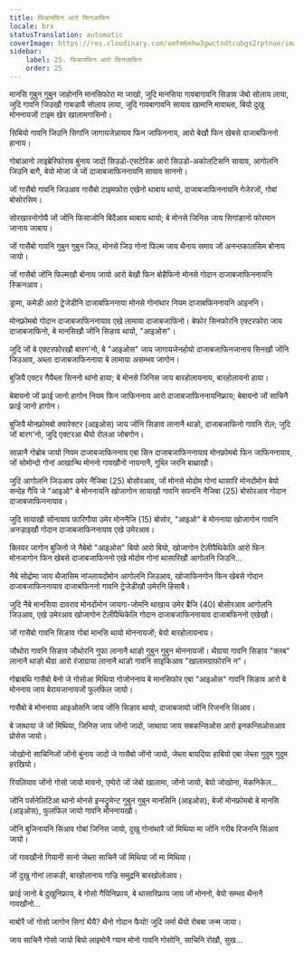 ```yaml
---
title: फिन्नायफिन आरो फिनजाफिन
locale: brx
statusTranslation: automatic
coverImage: https://res.cloudinary.com/xmfm6mhw3gwctndtcubgx2rptnae/image/upload/v1740468922/small_cover_tratado_de_psicologia_revolucionaria_a4c0dca4e0.webp
sidebar:
    label: 25. फिन्नायफिन आरो फिनजाफिन
    order: 25
---
```

मानसि गुबुन गुबुन जाहोननि मानसिफोरा मा जाखो, जुदि मानसिया गावबागावनि सिङाव जेबो सोलाय लाया, जुदि गावनि जिउखौ गाबज्रायै सोलाय लाया, जुदि गावबागावनि सायाव खामानि मावाब्ला, बियो दुखु मोननायजों टाइम खेर खालामगासिनो।

सिबियो गावनि जिउनि सिगांनि जागायजेन्नायाव फिन जाफिननाय, आरो बेखौ फिन खेबसे दाजाबफिननो हानाय।

गोबांआनो लाइब्रेरिफोराव बुंनाय जादों सिउडो-एसटेरिक आरो सिउडो-अकोलटिसनि सायाव, आगोलनि जिउनि बागै, बेयो मोजां जे जों दाजाबजाफिननायनि सायाव साननो।

जों गासैबो गावनि जिउआव गासैबो टाइमफोरा एखेनो थाबाय थायो, दाजाबजाफिननायनि गेजेरजों, गोबां बोसोरसिम।

सोरखारनोगोयै जों जोंनि फिसाजोनि बिदैआव थाबाय थायो; बे मोनसे जिनिस जाय सिगांङानो फोरमान जानाय जाबाय।

जों गासैबो गावनि गुबुन गुबुन जिउ, मोनसे जिउ गोनां फिल्म जाय थैनाय समाव जों अनन्तकालसिम बोनाय जायो।

जों गासैबो जोंनि फिल्मखौ बोनाय जायो आरो बेखौ फिन बोहैफिनो मोनसे गोदान दाजाबजाफिननायनि स्क्रिनआव।

ड्रामा, कमेडी आरो ट्रेजेडीनि दाजाबफिननाया मोनसे गोनांथार नियम दाजाबफिननायनि आइननि।

मोनफ्रोमबो गोदान दाजाबजाफिननायाव एखे लामाया दाजाबजाफिनो। बेफोर सिनफोरनि एक्टरफोरा जाय दाजाबजाफिनो, बे मानसिखौ जोंनि सिङाव थायो, "आइओस"।

जुदि जों बे एक्टरफोरखौ बारग'नो, बे "आइओस" जाय जागायजेनहोयो दाजाबजाफिनजानाय सिनखौ जोंनि जिउआव, अब्ला दाजाबजाफिननाया बे लामाया असम्भव जागोन।

बुजियै एक्टर गैयैब्ला सिननो थांनो हाया; बे मोनसे जिनिस जाय बारहोलायनाय, बारहोलायनो हाया।

बेबायनो जों फ्राई जानो हागोन नियम फिन जाफिननाय आरो दाजाबजाफिननायनिफ्राय; बेबायनो जों साचिनै फ्राई जानो हागोन।

बुजियै मोनफ्रोमबो क्यारेक्टर (आइओस) जाय जोंनि सिङाव लानानै थाङो, दाजाबजाफिनो गावनि रोल; जुदि जों बारग'नो, जुदि एक्टरआ थैयो रोलआ जोबगोन।

सान्नानै गोब्रोब जायो नियम दाजाबजाफिननाय एबा सिन दाजाबजाफिननायाव मोनफ्रोमबो फिन जाफिननायाव, जों सोमोन्दो गोनां आखान्थि मोननो गावखौनो नायनानै, गुब्लि जरनि बाथ्राखौ।

जुदि आगोलनि जिउआव उमेर नैजिबा (25) बोसोरआव, जों मोनसे मोदोम गोनां थासारि मोनदोंमोन बेयो सन्देह गैयि जे "आइओ" बे मोननायनि खोजागोन सायाखौ गावनि सपननि नैजिबा (25) बोसोरआव गोदान दाजाबजाफिननायाव।

जुदि सायाखौ सोंनायाव फारिगौया उमेर मोननैजि (15) बोसोर, "आइओ" बे मोननाया खोजागोन गावनि अनज्राइखौ गोदान दाजाबजाफिननायाव एखे उमेरआव।

क्लियर जागोन बुजिनो जे नैबेबो "आइओस" बियो आरो बियो, खोजागोन टेलीपैथिकेलि आरो फिन मोनजागोन फिन खेबसे दाजाबजाफिननो एखे मोदोम गोनां थासारिखौ आगोलनि जिउनि...

नैबे सोद्रोमा जाय थैजासिम नांज्लायदोंमोन आगोलनि जिउआव, खोजाफिनगोन फिन खेबसे गोदान दाजाबजाफिननायाव दाजाबफिननो गावनि ट्रेजेडीखौ उमेरनि हिसाबै।

जुदि नैबे मानसिया दावराव मोनदोंमोन जायगा-जोमनि थाखाय उमेर ब्रैजि (40) बोसोरआव आगोलनि जिउआव, एखे उमेरआव खोजागोन टेलीपैथिकेलि गोदान दाजाबजाफिननायाव दाजाबफिननो एखेखौ।

जों गासैबो गावनि सिङाव गोबां मानसि थायो मोननायजों; बेयो बारहोलायनाय।

जौथोरा गावनि सिङाव जौथोरनि गुफा लानानै थाङो गुबुन गुबुन मोननायजों। थैग्राया गावनि सिङाव "क्लब" लानानै थाङो थैग्रा आरो रंजाग्राया लानानै थाङो गावनि साइकिआव "खालामग्राफोरनि न"।

गोब्राबथि गासैबो बेनो जे गोसोआ मिथिया गोजोननाय बे मानसिफोर एबा "आइओस" गावनि सिङाव आरो बे मोननाय जाय बेरायजानायजों फुलफिल जायो।

गासैबो बे मोननाया आइओसनि जाय जोंनि सिङाव थायो, दाजाबजायो जोंनि रिजननि सिंआव।

बे जाथाया जे जों मिथिया, जिनिस जाय जोंनो जादों, जाथाया जाय सबकन्सिओस आरो इनकन्सिओसआव प्रोसेस जायो।

जोखोनो साचिनिजों जोंनो बुंनाय जादों जे गासैबो जोंनो जायो, जेब्ला बायदिया हाबियो एबा जेब्ला गुदुम गुदुम हरखियो।

रियलियाव जोंनो गोसो जायो मावनो, एम्पेरो जों जेबो खालामा, जोंनो जायो, बेयो जोखोना, मेकनिकेल...

जोंनि पर्सनेलिटिआ थानो मोनसे इन्स्ट्रुमेन्ट गुबुन गुबुन मानसिनि (आइओस), बेजों मोनफ्रोमबो बे मानसि (आइओस), फुलफिल जायो गावनि मोननायखौ।

जोंनि बुजिनायनि सिंआव गोबां जिनिस जायो, दुखु गोनांथारै जों मिथिया मा जोंनि गरीब रिजननि सिंआव जायो।

जों गावखौनो गियानी सानो जेब्ला साचिनै जों मिथिया जों मा मिथिया।

जों दुखु गोनां लाकडी, बारहोलानाय गाज्रि समुद्रनि बारखोलोआव।

फ्राई जानो बे दुखुनिफ्राय, बे गोसो गैयिनिफ्राय, बे थासारिफ्राय जाय जों मोननो, बेयो सम्भव थैनानै गावखौनो...

माबोरै जों गोसो जागोन सिगां थैयै? थैनो गोदान फैयो! जुदि जर्मा थैयो रोबबा जन्म जाया।

जाय साचिनै गोसो जायो बियो लाइमोनै ग्यान मोनो गावनि गोसोनि, साचिनि रोखौ, सुख...
